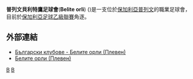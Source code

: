 {{Infobox football club
| clubname = 普列文貝利特鷹足球會
|  image    = <!-- 檔案不存在 [[File:FK_Belite_Orli_Pleven.png|130px]] ，可從英文維基百科取得 -->
| fullname = PFC Belite Orli
| founded = {{Start date and age|1931}}
| dissolved = {{Start date and age|2010}}
| ground = [[普列文|普列文]][[貝利特鷹球場|貝利特鷹球場]]
| capacity = 15,000
| chairman = [[Veselin_Vanev|Veselin Vanev]]
| manager =  [[Blagoi_Krastanov|Blagoi Krastanov]]
| league    = [[保加利亞足球乙級聯賽|保加利亞足球乙級聯賽]]
| season = 2009-10
| position = Bulgarian B PFG, 16th /''relegated''/
|pattern_b1=|pattern_ra1=|
  leftarm1=436EEE|body1=436EEE|rightarm1=436EEE|shorts1=FFFFFF|socks1=FFFFFF|
  pattern_la2=|pattern_b2=|pattern_ra2=|
  leftarm2=FFFFFF|body2=FFFFFF|rightarm2=FFFFFF|shorts2=FFFFFF|socks2=FFFFFF|
}}

'''普列文貝利特鷹足球會'''('''Belite orli''') ({{lang-bg|ПФК Белите орли Плевен}})是一支位於[[保加利亞|保加利亞]][[普列文|普列文]]的職業足球會，目前於[[保加利亞足球乙級聯賽|保加利亞足球乙級聯賽]]角逐。

==外部連結==
* [http://bgclubs.eu/teams/Beliteorli(Pleven) Български клубове - Белите орли (Плевен)] {{Wayback|url=http://bgclubs.eu/teams/Beliteorli(Pleven) |date=20190728110904 }}
* [http://ultrasoftheworld.com/group.php?id=1579 Белите орли (Плевен)] {{Wayback|url=http://ultrasoftheworld.com/group.php?id=1579 |date=20160303195203 }}

[[Category:1931年建立的足球俱樂部|B]]
[[Category:保加利亞足球俱樂部|B]]